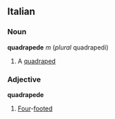 ==Italian==
===Noun===
'''quadrapede''' ''m'' (''plural'' quadrapedi)
#A [[quadraped]]
===Adjective===
'''quadrapede'''
#[[Four]]-[[foot]]ed